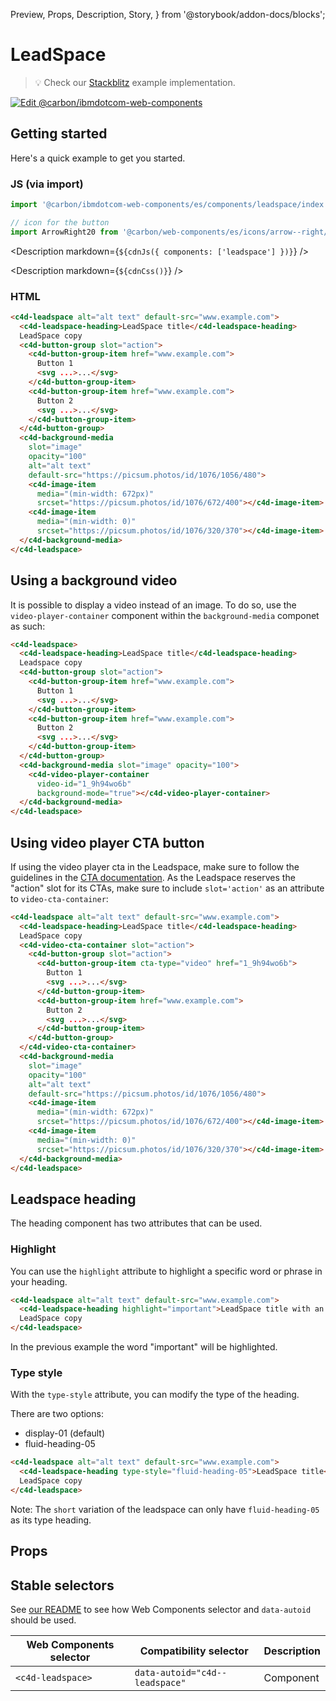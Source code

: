   Preview,
  Props,
  Description,
  Story,
} from '@storybook/addon-docs/blocks';

# LeadSpace

> 💡 Check our
> [Stackblitz](https://stackblitz.com/github/carbon-design-system/carbon-for-ibm-dotcom/tree/main/packages/web-components/examples/stackblitz/components/leadspace)
> example implementation.

[![Edit @carbon/ibmdotcom-web-components](https://developer.stackblitz.com/img/open_in_stackblitz.svg)](https://stackblitz.com/github/carbon-design-system/carbon-for-ibm-dotcom/tree/main/packages/web-components/examples/codesandbox/components/leadspace)

## Getting started

Here's a quick example to get you started.

### JS (via import)

```javascript
import '@carbon/ibmdotcom-web-components/es/components/leadspace/index.js';

// icon for the button
import ArrowRight20 from '@carbon/web-components/es/icons/arrow--right/20.js';
```

<Description markdown={`${cdnJs({ components: ['leadspace'] })}`} />

<Description markdown={`${cdnCss()}`} />

### HTML

```html
<c4d-leadspace alt="alt text" default-src="www.example.com">
  <c4d-leadspace-heading>LeadSpace title</c4d-leadspace-heading>
  LeadSpace copy
  <c4d-button-group slot="action">
    <c4d-button-group-item href="www.example.com">
      Button 1
      <svg ...>...</svg>
    </c4d-button-group-item>
    <c4d-button-group-item href="www.example.com">
      Button 2
      <svg ...>...</svg>
    </c4d-button-group-item>
  </c4d-button-group>
  <c4d-background-media
    slot="image"
    opacity="100"
    alt="alt text"
    default-src="https://picsum.photos/id/1076/1056/480">
    <c4d-image-item
      media="(min-width: 672px)"
      srcset="https://picsum.photos/id/1076/672/400"></c4d-image-item>
    <c4d-image-item
      media="(min-width: 0)"
      srcset="https://picsum.photos/id/1076/320/370"></c4d-image-item>
  </c4d-background-media>
</c4d-leadspace>
```

## Using a background video

It is possible to display a video instead of an image. To do so, use the
`video-player-container` component within the `background-media` componet as
such:

```html
<c4d-leadspace>
  <c4d-leadspace-heading>LeadSpace title</c4d-leadspace-heading>
  Leadspace copy
  <c4d-button-group slot="action">
    <c4d-button-group-item href="www.example.com">
      Button 1
      <svg ...>...</svg>
    </c4d-button-group-item>
    <c4d-button-group-item href="www.example.com">
      Button 2
      <svg ...>...</svg>
    </c4d-button-group-item>
  </c4d-button-group>
  <c4d-background-media slot="image" opacity="100">
    <c4d-video-player-container
      video-id="1_9h94wo6b"
      background-mode="true"></c4d-video-player-container>
  </c4d-background-media>
</c4d-leadspace>
```

## Using video player CTA button

If using the video player cta in the Leadspace, make sure to follow the
guidelines in the
[CTA documentation](/?path=/docs/components-cta--text#using-a-video-player). As
the Leadspace reserves the "action" slot for its CTAs, make sure to include
`slot='action'` as an attribute to `video-cta-container`:

```html
<c4d-leadspace alt="alt text" default-src="www.example.com">
  <c4d-leadspace-heading>LeadSpace title</c4d-leadspace-heading>
  LeadSpace copy
  <c4d-video-cta-container slot="action">
    <c4d-button-group slot="action">
      <c4d-button-group-item cta-type="video" href="1_9h94wo6b">
        Button 1
        <svg ...>...</svg>
      </c4d-button-group-item>
      <c4d-button-group-item href="www.example.com">
        Button 2
        <svg ...>...</svg>
      </c4d-button-group-item>
    </c4d-button-group>
  </c4d-video-cta-container>
  <c4d-background-media
    slot="image"
    opacity="100"
    alt="alt text"
    default-src="https://picsum.photos/id/1076/1056/480">
    <c4d-image-item
      media="(min-width: 672px)"
      srcset="https://picsum.photos/id/1076/672/400"></c4d-image-item>
    <c4d-image-item
      media="(min-width: 0)"
      srcset="https://picsum.photos/id/1076/320/370"></c4d-image-item>
  </c4d-background-media>
</c4d-leadspace>
```

## Leadspace heading

The heading component has two attributes that can be used.

### Highlight
You can use the `highlight` attribute to highlight a specific word or phrase in your heading.

```html
<c4d-leadspace alt="alt text" default-src="www.example.com">
  <c4d-leadspace-heading highlight="important">LeadSpace title with an important word</c4d-leadspace-heading>
  LeadSpace copy
</c4d-leadspace>
```

In the previous example the word "important" will be highlighted.

### Type style

With the `type-style` attribute, you can modify the type of the heading.

There are two options:
* display-01 (default)
* fluid-heading-05

```html
<c4d-leadspace alt="alt text" default-src="www.example.com">
  <c4d-leadspace-heading type-style="fluid-heading-05">LeadSpace title</c4d-leadspace-heading>
  LeadSpace copy
</c4d-leadspace>
```

Note: The `short` variation of the leadspace can only have `fluid-heading-05` as its type heading.

## Props

<Props of="c4d-leadspace" />

## Stable selectors

See
[our README](https://github.com/carbon-design-system/carbon-for-ibm-dotcom/tree/main/packages/web-components#stable-selectors-for-analytics-and-integratione2e-testing-in-web-components)
to see how Web Components selector and `data-autoid` should be used.

| Web Components selector | Compatibility selector         | Description |
| ----------------------- | ------------------------------ | ----------- |
| `<c4d-leadspace>`       | `data-autoid="c4d--leadspace"` | Component   |

<Description markdown={contributing} />
